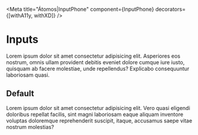 <!-- Addons -->

<!-- Component -->

<Meta
  title="Átomos|InputPhone"
  component={InputPhone}
  decorators={[withA11y, withXD]} />


# Inputs

Lorem ipsum dolor sit amet consectetur adipisicing elit. Asperiores eos nostrum, omnis ullam provident debitis eveniet dolore cumque iure iusto, quisquam ab facere molestiae, unde repellendus? Explicabo consequuntur laboriosam quasi.

## Default

Lorem ipsum dolor sit amet consectetur adipisicing elit. Vero quasi eligendi doloribus repellat facilis, sint magni laboriosam eaque aliquam inventore voluptas doloremque reprehenderit suscipit, itaque, accusamus saepe vitae nostrum molestias?

<Preview>
  <Story name="Default">
    <InputPhone
    type="text"
    label="Texto"
    onChange={action("onChange")} />
  </Story>
</Preview>


